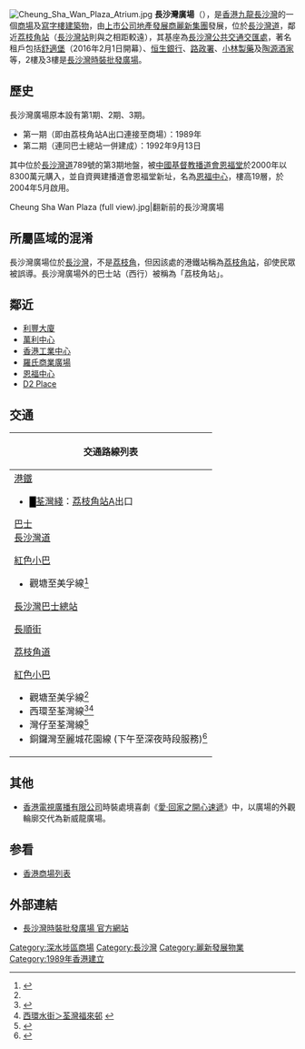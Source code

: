 {{Infobox_housinghk 
| name =  Cheung Sha Wan Plaza<br />長沙灣廣場
| logo= [[File:Cheung_Sha_Wan_Plaza.png|200px]]
| photo= Cheung Sha Wan Plaza under renovation in June 2017.jpg
| phototitle= 
| address= [[九龍|九龍]][[長沙灣道|長沙灣道]]833 號 
| developer= [[麗新集團|麗新集團]]
| manager= [[麗新集團|麗新]]物業管理
| use = 商場及寫字樓
| blocknumber = 商業大廈設有2幢，商場則設在2幢商業大廈基座
| floornumber = 第1期商業大廈設8層，第2期則設7層
| yearofcompletion = 1989年
| facilities = '''商場'''：<br/>以售賣[[時裝|時裝]]的店舖又銀行為主，其次為小型商店及[[食肆|食肆]]<br/>'''辦公大樓'''：<br/>兩幢甲級寫字樓<br/>'''其它附屬設施'''：<br/>[[長沙灣巴士總站|長沙灣公共運輸交匯處]]
| former=工廠大廈
| website = [http://www.laisun.com/big5/development/rent_detail.php?itemID=10 長沙灣廣場主頁]
}}
[[File:Cheung_Sha_Wan_Plaza_Atrium.jpg|thumb]]
'''長沙灣廣場'''（{{lang-en|Cheung Sha Wan Plaza}}），是[[香港|香港]][[九龍|九龍]][[長沙灣|長沙灣]]的一個[[商場|商場]]及[[寫字樓|寫字樓]][[建築物|建築物]]，由[[上市公司|上市公司]][[地產發展商|地產發展商]][[麗新集團|麗新集團]]發展，位於[[長沙灣道|長沙灣道]]，鄰近[[荔枝角站|荔枝角站]]（[[長沙灣站|長沙灣站]]則與之相距較遠），其基座為[[長沙灣巴士總站|長沙灣公共交通交匯處]]，著名租戶包括[[舒適堡|舒適堡]]（2016年2月1日開幕）、[[恒生銀行|恒生銀行]]、[[路政署|路政署]]、[[小林製藥|小林製藥]]及[[陶源酒家|陶源酒家]]等，2樓及3樓是[[長沙灣時裝批發廣場|長沙灣時裝批發廣場]]。

== 歷史 ==
長沙灣廣場原本設有第1期、2期、3期。
*第一期（即由荔枝角站A出口連接至商場）：1989年
*第二期（連同巴士總站一併建成）：1992年9月13日
其中位於[[長沙灣道|長沙灣道]]789號的第3期地盤，被[[中國基督教播道會恩福堂|中國基督教播道會恩福堂]]於2000年以8300萬元購入，並自資興建播道會恩福堂新址，名為[[恩福中心|恩福中心]]，樓高19層，於2004年5月啟用。
<gallery>
Cheung Sha Wan Plaza (full view).jpg|翻新前的長沙灣廣場
</gallery>

== 所屬區域的混淆 ==
長沙灣廣場位於[[長沙灣|長沙灣]]，不是[[荔枝角|荔枝角]]，但因該處的港鐵站稱為[[荔枝角站|荔枝角站]]，卻使民眾被誤導。長沙灣廣場外的巴士站（西行）被稱為「荔枝角站」。

== 鄰近 ==
* [[利豐大廈|利豐大廈]]
* [[萬利中心|萬利中心]]
* [[香港工業中心|香港工業中心]]
* [[羅氏商業廣場|羅氏商業廣場]]
* [[恩福中心|恩福中心]]
* [[D2_Place|D2 Place]]

== 交通 ==
{| class="mw-collapsible mw-collapsed wikitable" style="background:white; margin: 0 auto; width: auto;" 
! 交通路線列表
|-
|
;[[港鐵|港鐵]]
*<font color="{{荃灣綫色彩}}">█</font>[[荃灣綫|荃灣綫]]：[[荔枝角站|荔枝角站]]A出口
;[[香港巴士|巴士]]
;[[長沙灣道|長沙灣道]]
{{九龍新界巴士簡單列表|2A|2B|2F|2X|6|6D|30X|31B|32|33A|35A|36A|36B|37|40|40A|41|42|42A|43C|44|45|46|52X|58X|59X|60X|66X|67X|68X|69X|72|86|86A|86C|98C|98S|214|214P|234X|238X|240X|265B|270B|272E|272P|286C|286P|286X|296P|795P|795X|N214|N241}}
{{大嶼山巴士簡單列表|A20|E21|E21A|E21C|N21|N21A|NA20}}
{{過海隧道巴士簡單列表|102|102P|102R|171|171A|171P|904|905|936|936A|970X|N122|N171|X970}}
{{九龍專線小巴簡單列表|75}}
{{新界專線小巴簡單列表|97A|411}}
{{新界居民巴士簡單列表|NR18|NR57|NR58}}
;[[紅色小巴|紅色小巴]]
*觀塘至美孚線<ref name="#1">{{Cite web |url=http://www.16seats.net/chi/rmb/r_k64.html |title=觀塘協和街—美孚 |access-date=2019-07-05 |archive-url=https://web.archive.org/web/20170205092419/http://www.16seats.net/chi/rmb/r_k64.html |archive-date=2017-02-05 |dead-url=yes }}</ref>
;[[長沙灣巴士總站|長沙灣巴士總站]]
{{九龍新界巴士簡單列表|2B|2F|30|72|86C}}{{九龍專線小巴簡單列表|44A}}
;[[長順街|長順街]]
{{九龍專線小巴簡單列表|44M}}{{新界居民巴士簡單列表|NR53|NR58|NR104}}
;[[荔枝角道|荔枝角道]]
{{九龍新界巴士簡單列表|2A|2X|6C|32|42}}{{過海隧道巴士簡單列表|904}}{{九龍專線小巴簡單列表|81K}}
;[[紅色小巴|紅色小巴]]
* 觀塘至美孚線<ref name="#1"/>
* 西環至荃灣線<ref>{{Cite web |url=http://www.16seats.net/chi/rmb/r_hn30.html |title=荃灣荃灣街市街＞西環荷蘭街, 上環信德中心＞荃灣荃灣街市街 |access-date=2019-07-05 |archive-url=https://web.archive.org/web/20170110175344/http://www.16seats.net/chi/rmb/r_hn30.html |archive-date=2017-01-10 |dead-url=yes }}</ref><ref>[http://www.16seats.net/chi/rmb/r_hn41.html 西環水街＞荃灣福來邨] {{Wayback|url=http://www.16seats.net/chi/rmb/r_hn41.html |date=20160927063307 }}</ref>
* 灣仔至荃灣線<ref>{{Cite web |url=http://www.16seats.net/chi/rmb/r_hn40.html |title=荃灣福來邨—灣仔站 |accessdate=2019-07-05 |archive-date=2016-09-21 |archive-url=https://web.archive.org/web/20160921012142/http://www.16seats.net/chi/rmb/r_hn40.html |dead-url=yes }}</ref>
* 銅鑼灣至麗城花園線 (下午至深夜時段服務)<ref>{{Cite web |url=http://www.16seats.net/chi/rmb/r_hn34.html |title=銅鑼灣糖街＞荃灣麗城花園 |accessdate=2019-07-05 |archive-date=2017-01-15 |archive-url=https://web.archive.org/web/20170115041653/http://www.16seats.net/chi/rmb/r_hn34.html |dead-url=yes }}</ref>
|}

== 其他 ==
*[[香港電視廣播有限公司|香港電視廣播有限公司]]時裝處境喜劇《[[愛·回家之開心速遞|愛·回家之開心速遞]]》中，以廣場的外觀輪廓交代為新威龍廣場。

== 参看 ==
*[[香港商場列表|香港商場列表]]

== 外部連結 ==
{{commonscat|Cheung Sha Wan Plaza}}
*[http://fashion.laisun.com/ 長沙灣時裝批發廣場 官方網站] {{Wayback|url=http://fashion.laisun.com/ |date=20210425151002 }}
{{麗新集團}}

[[Category:深水埗區商場|Category:深水埗區商場]]
[[Category:長沙灣|Category:長沙灣]]
[[Category:麗新發展物業|Category:麗新發展物業]]
[[Category:1989年香港建立|Category:1989年香港建立]]